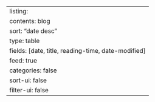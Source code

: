 ---
listing:
 contents: blog
 sort: "date desc"
 type: table
 fields: [date, title, reading-time, date-modified]
 feed: true
 categories: false
 sort-ui: false
 filter-ui: false
---